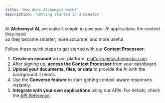 ```yaml
---
title: 'How does Alchemyst work?'
description: 'Getting started in 3 minutes'
---
```


At **Alchemyst AI**, we make it simple to give your AI applications the context they need <br />so they become smarter, more accurate, and more useful.  

Follow these quick steps to get started with our **Context Processor**:  

1. **Create an account** on our platform: [platform.getalchemystai.com](https://platform.getalchemystai.com).  
2. After signing up, **access the Context Processor** from your dashboard.  
3. **Upload your documents, files, or data** to provide the AI with the background it needs.  
4. Use the **Converse feature** to start getting context-aware responses instantly.  
5. **Integrate with your own applications** using our APIs. For details, check the [API Reference](https://docs.getalchemystai.com/api-reference/introduction).  
